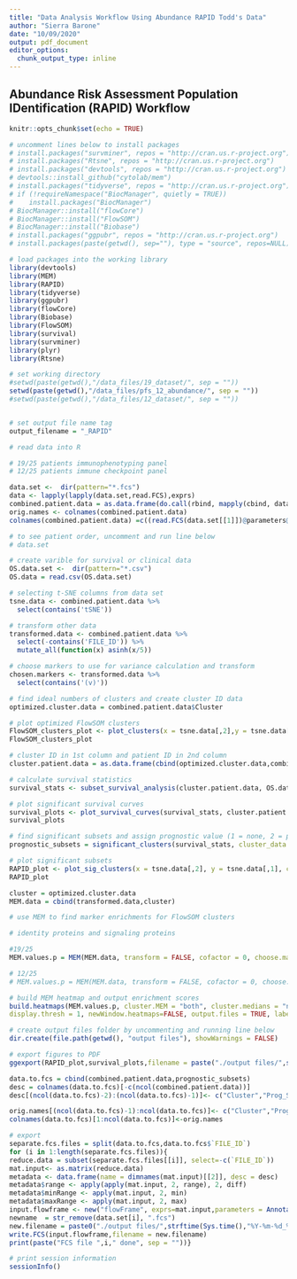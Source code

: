 ```yaml
---
title: "Data Analysis Workflow Using Abundance RAPID Todd's Data"
author: "Sierra Barone"
date: "10/09/2020"
output: pdf_document
editor_options: 
  chunk_output_type: inline
---
```


## Abundance Risk Assessment Population IDentification (RAPID) Workflow

```r
knitr::opts_chunk$set(echo = TRUE)

# uncomment lines below to install packages
# install.packages("survminer", repos = "http://cran.us.r-project.org")
# install.packages("Rtsne", repos = "http://cran.us.r-project.org")
# install.packages("devtools", repos = "http://cran.us.r-project.org")
# devtools::install_github("cytolab/mem")
# install.packages("tidyverse", repos = "http://cran.us.r-project.org")
# if (!requireNamespace("BiocManager", quietly = TRUE))
#    install.packages("BiocManager")
# BiocManager::install("flowCore")
# BiocManager::install("FlowSOM")
# BiocManager::install("Biobase")
# install.packages("ggpubr", repos = "http://cran.us.r-project.org")
# install.packages(paste(getwd(), sep=""), type = "source", repos=NULL)

# load packages into the working library
library(devtools)
library(MEM)
library(RAPID)
library(tidyverse)
library(ggpubr)
library(flowCore)
library(Biobase)
library(FlowSOM)
library(survival)
library(survminer)
library(plyr)
library(Rtsne)

# set working directory 
#setwd(paste(getwd(),"/data_files/19_dataset/", sep = ""))
setwd(paste(getwd(),"/data_files/pfs_12_abundance/", sep = ""))
#setwd(paste(getwd(),"/data_files/12_dataset/", sep = ""))


# set output file name tag 
output_filename = "_RAPID"

# read data into R

# 19/25 patients immunophenotyping panel
# 12/25 patients immune checkpoint panel

data.set <-  dir(pattern="*.fcs")
data <- lapply(lapply(data.set,read.FCS),exprs)
combined.patient.data = as.data.frame(do.call(rbind, mapply(cbind, data,  SIMPLIFY=F)))
orig.names <- colnames(combined.patient.data) 
colnames(combined.patient.data) =c((read.FCS(data.set[[1]])@parameters@data[["desc"]]))

# to see patient order, uncomment and run line below
# data.set

# create varible for survival or clinical data
OS.data.set <-  dir(pattern="*.csv")
OS.data = read.csv(OS.data.set)
``` 

```r
# selecting t-SNE columns from data set
tsne.data <- combined.patient.data %>%
  select(contains('tSNE'))

# transform other data 
transformed.data <- combined.patient.data %>%
  select(-contains('FILE_ID')) %>%
  mutate_all(function(x) asinh(x/5))

# choose markers to use for variance calculation and transform
chosen.markers <- transformed.data %>%
  select(contains('(v)'))
```

```r
# find ideal numbers of clusters and create cluster ID data
optimized.cluster.data = combined.patient.data$Cluster

# plot optimized FlowSOM clusters
FlowSOM_clusters_plot <- plot_clusters(x = tsne.data[,2],y = tsne.data[,1], clusters = as.factor(optimized.cluster.data),xlab ="t-SNE 2",ylab = "t-SNE 1",legendtitle = "FlowSOM Cluster",title = "t-SNE with FlowSOM Clusters")
FlowSOM_clusters_plot
```

```r
# cluster ID in 1st column and patient ID in 2nd column
cluster.patient.data = as.data.frame(cbind(optimized.cluster.data,combined.patient.data$`FILE ID`))

# calculate survival statistics
survival_stats <- subset_survival_analysis(cluster.patient.data, OS.data, clinical_col = 4, status_col = 5)

# plot significant survival curves
survival_plots <- plot_survival_curves(survival_stats, cluster.patient.data, OS.data, clinical_col = 4, status_col = 5)
survival_plots

# find significant subsets and assign prognostic value (1 = none, 2 = positive prog., 3 = negative prog.)
prognostic_subsets = significant_clusters(survival_stats, cluster_data = optimized.cluster.data)

# plot significant subsets
RAPID_plot <- plot_sig_clusters(x = tsne.data[,2], y = tsne.data[,1], clusters = optimized.cluster.data, survival_stats,xlab ="t-SNE 2",ylab = "t-SNE 1",legendtitle = "Prognostic Subsets",title = "t-SNE with Prognostic Populations")
RAPID_plot
```

```r
cluster = optimized.cluster.data
MEM.data = cbind(transformed.data,cluster)

# use MEM to find marker enrichments for FlowSOM clusters

# identity proteins and signaling proteins

#19/25
MEM.values.p = MEM(MEM.data, transform = FALSE, cofactor = 0, choose.markers = FALSE, markers = "9:39",choose.ref = FALSE, zero.ref = FALSE, rename.markers = FALSE, new.marker.names = "ICOS,CD19,TIM3,CD11b,CD4,CD64,CD20,CD38,CCR4,CD43,CD14,TCRgd,CD45RA,CD45,CXCR3,CD33,CD28,CD32,CD69,HLA-DR,CD45R0,CD16,CD44,CD27,CD8,CD3,CXCR5,CD57,PD-1,PD-L1,CD56",file.is.clust = FALSE, add.fileID = FALSE, IQR.thresh = NULL)

# 12/25
# MEM.values.p = MEM(MEM.data, transform = FALSE, cofactor = 0, choose.markers = FALSE, markers = "3,17:27,29:32,34:52,60",choose.ref = FALSE, zero.ref = FALSE, rename.markers = FALSE, new.marker.names = "CD45,CD209,CD19,CD127,CD11b,CD4,CD64,CD20,CD38,CCR4,LAG3,CD14,TIGIT,PD-L2,RGMb,CXCR3,4-1BB,CCR7,VISTA,CD32,CD69,HLA-DR,CD45RO,CD40,CD44,CD27,CD8,CD25,CD3,GzmB,CX3CR1,B7-H3,PD-1,PD-L1,CD56,CD16",file.is.clust = FALSE, add.fileID = FALSE, IQR.thresh = NULL)

# build MEM heatmap and output enrichment scores
build.heatmaps(MEM.values.p, cluster.MEM = "both", cluster.medians = "none", 
display.thresh = 1, newWindow.heatmaps=FALSE, output.files = TRUE, labels = FALSE, only.MEMheatmap = FALSE)

```

```r
# create output files folder by uncommenting and running line below 
dir.create(file.path(getwd(), "output files"), showWarnings = FALSE)

# export figures to PDF
ggexport(RAPID_plot,survival_plots,filename = paste("./output files/",strftime(Sys.time(),"%Y-%m-%d_%H%M%S"),output_filename,".pdf",sep=""), width = 7.2, height = 5.4)

data.to.fcs = cbind(combined.patient.data,prognostic_subsets)
desc = colnames(data.to.fcs)[-c(ncol(combined.patient.data))]
desc[(ncol(data.to.fcs)-2):(ncol(data.to.fcs)-1)]<- c("Cluster","Prog_Status")

orig.names[(ncol(data.to.fcs)-1):ncol(data.to.fcs)]<- c("Cluster","Prog_Status")
colnames(data.to.fcs)[1:ncol(data.to.fcs)]<-orig.names

# export 
separate.fcs.files = split(data.to.fcs,data.to.fcs$`FILE_ID`)
for (i in 1:length(separate.fcs.files)){
reduce.data = subset(separate.fcs.files[[i]], select=-c(`FILE_ID`))
mat.input<- as.matrix(reduce.data)
metadata <- data.frame(name = dimnames(mat.input)[[2]], desc = desc)
metadata$range <- apply(apply(mat.input, 2, range), 2, diff)
metadata$minRange <- apply(mat.input, 2, min)
metadata$maxRange <- apply(mat.input, 2, max)
input.flowframe <- new("flowFrame", exprs=mat.input,parameters = AnnotatedDataFrame(metadata))  
newname  = str_remove(data.set[i], ".fcs")
new.filename = paste0("./output files/",strftime(Sys.time(),"%Y-%m-%d_%H%M%S"),"_",newname,"_RAPID.fcs",sep="")
write.FCS(input.flowframe,filename = new.filename)
print(paste("FCS file ",i," done", sep = ""))}

# print session information
sessionInfo()
```
